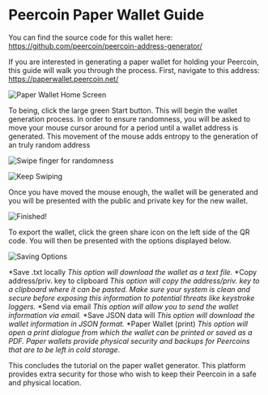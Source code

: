 <!-- KEYWORDS: paper, paper wallet, wallet, guide -->
# Peercoin Paper Wallet Guide

You can find the source code for this wallet here: https://github.com/peercoin/peercoin-address-generator/

If you are interested in generating a paper wallet for holding your Peercoin, this guide will walk you through the process.  First, navigate to this address: https://paperwallet.peercoin.net/

![Paper Wallet Home Screen](../img/paperwallet_mainscreen.JPG)

To being, click the large green Start button.  This will begin the wallet generation process.  In order to ensure randomness, you will be asked to move your mouse cursor around for a period until a wallet address is generated.  This movement of the mouse adds entropy to the generation of an truly random address

![Swipe finger for randomness](../img/paperwallet_random.JPG)

![Keep Swiping](../img/paperwallet_keepswiping.JPG)

Once you have moved the mouse enough, the wallet will be generated and you will be presented with the public and private key for the new wallet.

![Finished!](../img/paperwallet_finished.JPG)

To export the wallet, click the green share icon on the left side of the QR code.  You will then be presented with the options displayed below.

![Saving Options](../img/paperwallet_savingoptions.JPG)

*Save .txt locally
   *This option will download the wallet as a text file.*
*Copy address/priv. key to clipboard
   *This option will copy the address/priv. key to a clipboard where it can be pasted.  Make sure your system is clean and secure before exposing this information to potential threats like keystroke loggers.*
*Send via email
   *This option will allow you to send the wallet information via email.*
*Save JSON data will
   *This option will download the wallet information in JSON format.*
*Paper Wallet (print)
   *This option will open a print dialogue from which the wallet can be printed or saved as a PDF.  Paper wallets provide physical security and backups for Peercoins that are to be left in cold storage.*

This concludes the tutorial on the paper wallet generator.  This platform provides extra security for those who wish to keep their Peercoin in a safe and physical location.